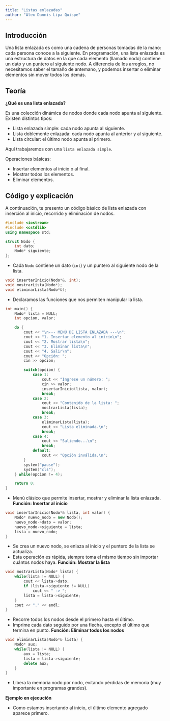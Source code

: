 ```yaml
---
title: "Listas enlazadas"
author: "Alex Dannis Lipa Quispe"
---
```


## Introducción

Una lista enlazada es como una cadena de personas tomadas de la mano: cada persona conoce a la siguiente.
En programación, una lista enlazada es una estructura de datos en la que cada elemento (llamado nodo) contiene un dato y un puntero al siguiente nodo.
A diferencia de los arreglos, no necesitamos saber el tamaño de antemano, y podemos insertar o eliminar elementos sin mover todos los demás.

## Teoría
**¿Qué es una lista enlazada?**

Es una colección dinámica de nodos donde cada nodo apunta al siguiente. Existen distintos tipos:

-   Lista enlazada simple: cada nodo apunta al siguiente.
-   Lista doblemente enlazada: cada nodo apunta al anterior y al siguiente.
-   Lista circular: el último nodo apunta al primero.

Aquí trabajaremos con una `lista enlazada simple`.

Operaciones básicas:

-   Insertar elementos al inicio o al final.
-   Mostrar todos los elementos.
-   Eliminar elementos.

## Código y explicación

A continuación, te presento un código básico de lista enlazada con inserción al inicio, recorrido y eliminación de nodos.
```cpp
#include <iostream>
#include <cstdlib>
using namespace std;

struct Nodo {
    int dato;
    Nodo* siguiente;
};
```
-   Cada `Nodo` contiene un dato (`int`) y un puntero al siguiente nodo de la lista.
```cpp
void insertarInicio(Nodo*&, int);
void mostrarLista(Nodo*);
void eliminarLista(Nodo*&);
```
-   Declaramos las funciones que nos permiten manipular la lista.
```cpp
int main() {
    Nodo* lista = NULL;
    int opcion, valor;

    do {
        cout << "\n--- MENÚ DE LISTA ENLAZADA ---\n";
        cout << "1. Insertar elemento al inicio\n";
        cout << "2. Mostrar lista\n";
        cout << "3. Eliminar lista\n";
        cout << "4. Salir\n";
        cout << "Opción: ";
        cin >> opcion;

        switch(opcion) {
            case 1:
                cout << "Ingrese un número: ";
                cin >> valor;
                insertarInicio(lista, valor);
                break;
            case 2:
                cout << "Contenido de la lista: ";
                mostrarLista(lista);
                break;
            case 3:
                eliminarLista(lista);
                cout << "Lista eliminada.\n";
                break;
            case 4:
                cout << "Saliendo...\n";
                break;
            default:
                cout << "Opción inválida.\n";
        }
        system("pause");
        system("cls");
    } while(opcion != 4);

    return 0;
}
```
-   Menú clásico que permite insertar, mostrar y eliminar la lista enlazada.
**Función: Insertar al inicio**
```cpp
void insertarInicio(Nodo*& lista, int valor) {
    Nodo* nuevo_nodo = new Nodo();
    nuevo_nodo->dato = valor;
    nuevo_nodo->siguiente = lista;
    lista = nuevo_nodo;
}
```
-   Se crea un nuevo nodo, se enlaza al inicio y el puntero de la lista se actualiza.
-   Esta operación es rápida, siempre toma el mismo tiempo sin importar cuántos nodos haya.
**Función: Mostrar la lista**
```cpp
void mostrarLista(Nodo* lista) {
    while(lista != NULL) {
        cout << lista->dato;
        if (lista->siguiente != NULL)
            cout << " -> ";
        lista = lista->siguiente;
    }
    cout << "." << endl;
}
```
-   Recorre todos los nodos desde el primero hasta el último.
-   Imprime cada dato seguido por una flecha, excepto el último que termina en punto.
**Función: Eliminar todos los nodos**
```cpp
void eliminarLista(Nodo*& lista) {
    Nodo* aux;
    while(lista != NULL) {
        aux = lista;
        lista = lista->siguiente;
        delete aux;
    }
}
```
-   Libera la memoria nodo por nodo, evitando pérdidas de memoria (muy importante en programas grandes).

**Ejemplo en ejecución**
```{=latex}
\begin{tcolorbox}[custombox]
\begin{verbatim}
--- MENÚ DE LISTA ENLAZADA ---
1. Insertar elemento al inicio
2. Mostrar lista
3. Eliminar lista
4. Salir
Opción: 1
Ingrese un número: 5

Opción: 1
Ingrese un número: 8

Opción: 2
Contenido de la lista: 8 -> 5.
\end{verbatim}
\end{tcolorbox}
```
-   Como estamos insertando al inicio, el último elemento agregado aparece primero.